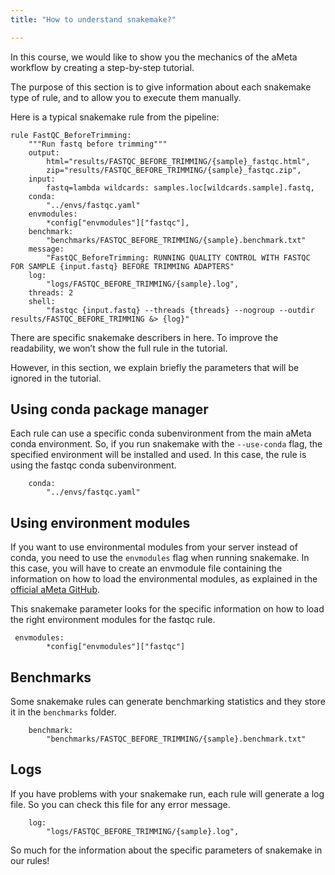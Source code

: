```yaml
---
title: "How to understand snakemake?"

---
```


In this course, we would like to show you the mechanics of the aMeta workflow by creating a step-by-step tutorial.

The purpose of this section is to give information about each snakemake type of rule, and to allow you to execute them manually.

Here is a typical snakemake rule from the pipeline:

```
rule FastQC_BeforeTrimming:
    """Run fastq before trimming"""
    output:
        html="results/FASTQC_BEFORE_TRIMMING/{sample}_fastqc.html",
        zip="results/FASTQC_BEFORE_TRIMMING/{sample}_fastqc.zip",
    input:
        fastq=lambda wildcards: samples.loc[wildcards.sample].fastq,
    conda:
        "../envs/fastqc.yaml"
    envmodules:
        *config["envmodules"]["fastqc"],
    benchmark:
        "benchmarks/FASTQC_BEFORE_TRIMMING/{sample}.benchmark.txt"
    message:
        "FastQC_BeforeTrimming: RUNNING QUALITY CONTROL WITH FASTQC FOR SAMPLE {input.fastq} BEFORE TRIMMING ADAPTERS"
    log:
        "logs/FASTQC_BEFORE_TRIMMING/{sample}.log",
    threads: 2
    shell:
        "fastqc {input.fastq} --threads {threads} --nogroup --outdir results/FASTQC_BEFORE_TRIMMING &> {log}"
```

There are specific snakemake describers in here. To improve the readability, we won't show the full rule in the tutorial.

However, in this section, we explain briefly the parameters that will be ignored in the tutorial.

## Using conda package manager

Each rule can use a specific conda subenvironment from the main aMeta conda environment. So, if you run snakemake with the `--use-conda` flag, the specified environment will be installed and used. In this case, the rule is using the fastqc conda subenvironment. 

```
    conda:
        "../envs/fastqc.yaml"
```

## Using environment modules

If you want to use environmental modules from your server instead of conda, you need to use the `envmodules` flag when running snakemake. In this case, you will have to create an envmodule file containing the information on how to load the environmental modules, as explained in the [official aMeta GitHub](https://github.com/NBISweden/aMeta). 

This snakemake parameter looks for the specific information on how to load the right environment modules for the fastqc rule.

```
 envmodules:
        *config["envmodules"]["fastqc"]

```

## Benchmarks

Some snakemake rules can generate benchmarking statistics and they store it in the `benchmarks` folder.

```
    benchmark:
        "benchmarks/FASTQC_BEFORE_TRIMMING/{sample}.benchmark.txt"
```

## Logs

If you have problems with your snakemake run, each rule will generate a log file. So you can check this file for any error message. 

```
    log:
        "logs/FASTQC_BEFORE_TRIMMING/{sample}.log",
```

So much for the information about the specific parameters of snakemake in our rules!
